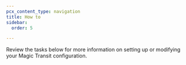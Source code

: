 ```yaml
---
pcx_content_type: navigation
title: How to
sidebar:
  order: 5

---
```



Review the tasks below for more information on setting up or modifying your Magic Transit configuration.

<DirectoryListing />
